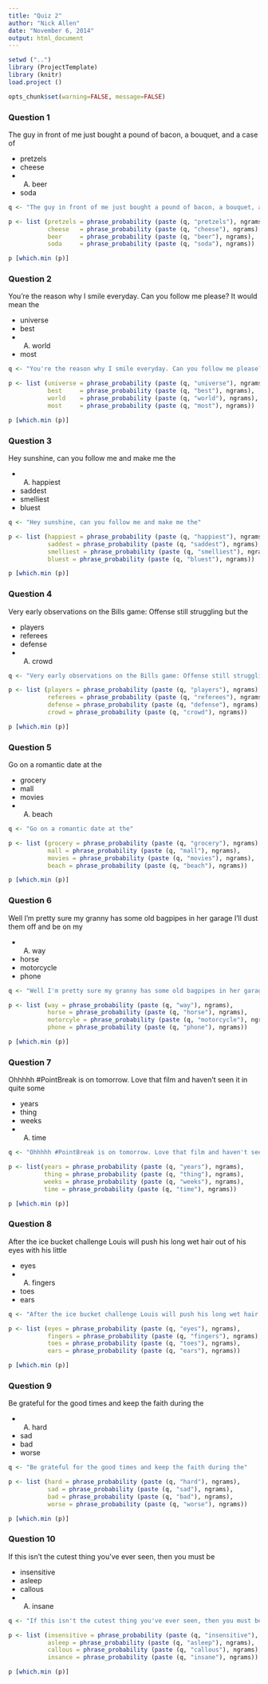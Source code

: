 ```yaml
---
title: "Quiz 2"
author: "Nick Allen"
date: "November 6, 2014"
output: html_document
---
```


```r
setwd ("..")
library (ProjectTemplate)
library (knitr)
load.project ()

opts_chunk$set(warning=FALSE, message=FALSE)
```

### Question 1

The guy in front of me just bought a pound of bacon, a bouquet, and a case of

* pretzels
* cheese
* (A) beer
* soda

```r
q <- "The guy in front of me just bought a pound of bacon, a bouquet, and a case of"

p <- list (pretzels = phrase_probability (paste (q, "pretzels"), ngrams),
           cheese   = phrase_probability (paste (q, "cheese"), ngrams),
           beer     = phrase_probability (paste (q, "beer"), ngrams),
           soda     = phrase_probability (paste (q, "soda"), ngrams))

p [which.min (p)]
```


### Question 2

You're the reason why I smile everyday. Can you follow me please? It would mean the

* universe
* best
* (A) world
* most

```r
q <- "You're the reason why I smile everyday. Can you follow me please? It would mean the"

p <- list (universe = phrase_probability (paste (q, "universe"), ngrams),
           best     = phrase_probability (paste (q, "best"), ngrams),
           world    = phrase_probability (paste (q, "world"), ngrams),
           most     = phrase_probability (paste (q, "most"), ngrams))

p [which.min (p)]
```

### Question 3

Hey sunshine, can you follow me and make me the

* (A) happiest
* saddest
* smelliest
* bluest

```r
q <- "Hey sunshine, can you follow me and make me the"

p <- list (happiest = phrase_probability (paste (q, "happiest"), ngrams),
           saddest = phrase_probability (paste (q, "saddest"), ngrams),
           smelliest = phrase_probability (paste (q, "smelliest"), ngrams),
           bluest = phrase_probability (paste (q, "bluest"), ngrams))

p [which.min (p)]
```

### Question 4

Very early observations on the Bills game: Offense still struggling but the

* players
* referees
* defense
* (A) crowd

```r
q <- "Very early observations on the Bills game: Offense still struggling but the"

p <- list (players = phrase_probability (paste (q, "players"), ngrams),
           referees = phrase_probability (paste (q, "referees"), ngrams),
           defense = phrase_probability (paste (q, "defense"), ngrams),
           crowd = phrase_probability (paste (q, "crowd"), ngrams))

p [which.min (p)]
```

### Question 5

Go on a romantic date at the

* grocery
* mall
* movies
* (A) beach

```r
q <- "Go on a romantic date at the"

p <- list (grocery = phrase_probability (paste (q, "grocery"), ngrams),
           mall = phrase_probability (paste (q, "mall"), ngrams),
           movies = phrase_probability (paste (q, "movies"), ngrams),
           beach = phrase_probability (paste (q, "beach"), ngrams))

p [which.min (p)]
```

### Question 6

Well I'm pretty sure my granny has some old bagpipes in her garage I'll dust them off and be on my

* (A) way
* horse
* motorcycle
* phone

```r
q <- "Well I'm pretty sure my granny has some old bagpipes in her garage I'll dust them off and be on my"

p <- list (way = phrase_probability (paste (q, "way"), ngrams),
           horse = phrase_probability (paste (q, "horse"), ngrams),
           motorcyle = phrase_probability (paste (q, "motorcycle"), ngrams),
           phone = phrase_probability (paste (q, "phone"), ngrams))

p [which.min (p)]
```

### Question 7

Ohhhhh #PointBreak is on tomorrow. Love that film and haven't seen it in quite some

* years
* thing
* weeks
* (A) time

```r
q <- "Ohhhhh #PointBreak is on tomorrow. Love that film and haven't seen it in quite some"

p <- list(years = phrase_probability (paste (q, "years"), ngrams),
          thing = phrase_probability (paste (q, "thing"), ngrams),
          weeks = phrase_probability (paste (q, "weeks"), ngrams),
          time = phrase_probability (paste (q, "time"), ngrams))

p [which.min (p)]
```

### Question 8

After the ice bucket challenge Louis will push his long wet hair out of his eyes with his little

* eyes
* (A) fingers
* toes
* ears

```r
q <- "After the ice bucket challenge Louis will push his long wet hair out of his eyes with his little"

p <- list (eyes = phrase_probability (paste (q, "eyes"), ngrams),
           fingers = phrase_probability (paste (q, "fingers"), ngrams),
           toes = phrase_probability (paste (q, "toes"), ngrams),
           ears = phrase_probability (paste (q, "ears"), ngrams))

p [which.min (p)]
```

### Question 9

Be grateful for the good times and keep the faith during the

* (A) hard
* sad
* bad
* worse

```r
q <- "Be grateful for the good times and keep the faith during the"

p <- list (hard = phrase_probability (paste (q, "hard"), ngrams),
           sad = phrase_probability (paste (q, "sad"), ngrams),
           bad = phrase_probability (paste (q, "bad"), ngrams),
           worse = phrase_probability (paste (q, "worse"), ngrams))

p [which.min (p)]
```

### Question 10

If this isn't the cutest thing you've ever seen, then you must be

* insensitive
* asleep
* callous
* (A) insane

```r
q <- "If this isn't the cutest thing you've ever seen, then you must be"

p <- list (insensitive = phrase_probability (paste (q, "insensitive"), ngrams),
           asleep = phrase_probability (paste (q, "asleep"), ngrams),
           callous = phrase_probability (paste (q, "callous"), ngrams),
           insance = phrase_probability (paste (q, "insane"), ngrams))

p [which.min (p)]
```


